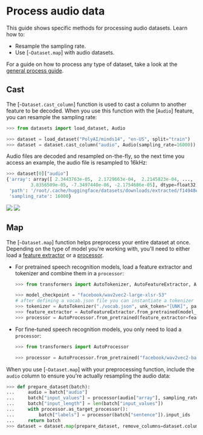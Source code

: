 # Process audio data

This guide shows specific methods for processing audio datasets. Learn how to:

- Resample the sampling rate.
- Use [`~Dataset.map`] with audio datasets.

For a guide on how to process any type of dataset, take a look at the <a class="underline decoration-sky-400 decoration-2 font-semibold" href="./process">general process guide</a>.


## Cast

The [`~Dataset.cast_column`] function is used to cast a column to another feature to be decoded. When you use this function with the [`Audio`] feature, you can resample the sampling rate:

```py
>>> from datasets import load_dataset, Audio

>>> dataset = load_dataset("PolyAI/minds14", "en-US", split="train")
>>> dataset = dataset.cast_column("audio", Audio(sampling_rate=16000))
```

Audio files are decoded and resampled on-the-fly, so the next time you access an example, the audio file is resampled to 16kHz:

```py
>>> dataset[0]["audio"]
{'array': array([ 2.3443763e-05,  2.1729663e-04,  2.2145823e-04, ...,
         3.8356509e-05, -7.3497440e-06, -2.1754686e-05], dtype=float32),
 'path': '/root/.cache/huggingface/datasets/downloads/extracted/f14948e0e84be638dd7943ac36518a4cf3324e8b7aa331c5ab11541518e9368c/en-US~JOINT_ACCOUNT/602ba55abb1e6d0fbce92065.wav',
 'sampling_rate': 16000}
```

<div class="flex justify-center">
    <img class="block dark:hidden" src="https://huggingface.co/datasets/huggingface/documentation-images/resolve/main/datasets/resample.gif"/>
    <img class="hidden dark:block" src="https://huggingface.co/datasets/huggingface/documentation-images/resolve/main/datasets/resample-dark.gif"/>
</div>

## Map

The [`~Dataset.map`] function helps preprocess your entire dataset at once. Depending on the type of model you're working with, you'll need to either load a [feature extractor](https://huggingface.co/docs/transformers/model_doc/auto#transformers.AutoFeatureExtractor) or a [processor](https://huggingface.co/docs/transformers/model_doc/auto#transformers.AutoProcessor).

- For pretrained speech recognition models, load a feature extractor and tokenizer and combine them in a `processor`:

    ```py
    >>> from transformers import AutoTokenizer, AutoFeatureExtractor, AutoProcessor

    >>> model_checkpoint = "facebook/wav2vec2-large-xlsr-53"
    # after defining a vocab.json file you can instantiate a tokenizer object:
    >>> tokenizer = AutoTokenizer("./vocab.json", unk_token="[UNK]", pad_token="[PAD]", word_delimiter_token="|")
    >>> feature_extractor = AutoFeatureExtractor.from_pretrained(model_checkpoint)
    >>> processor = AutoProcessor.from_pretrained(feature_extractor=feature_extractor, tokenizer=tokenizer)
    ```

- For fine-tuned speech recognition models, you only need to load a `processor`:

    ```py
    >>> from transformers import AutoProcessor

    >>> processor = AutoProcessor.from_pretrained("facebook/wav2vec2-base-960h")
    ```

When you use [`~Dataset.map`] with your preprocessing function, include the `audio` column to ensure you're actually resampling the audio data:

```py
>>> def prepare_dataset(batch):
...     audio = batch["audio"]
...     batch["input_values"] = processor(audio["array"], sampling_rate=audio["sampling_rate"]).input_values[0]
...     batch["input_length"] = len(batch["input_values"])
...     with processor.as_target_processor():
...         batch["labels"] = processor(batch["sentence"]).input_ids
...     return batch
>>> dataset = dataset.map(prepare_dataset, remove_columns=dataset.column_names)
```
